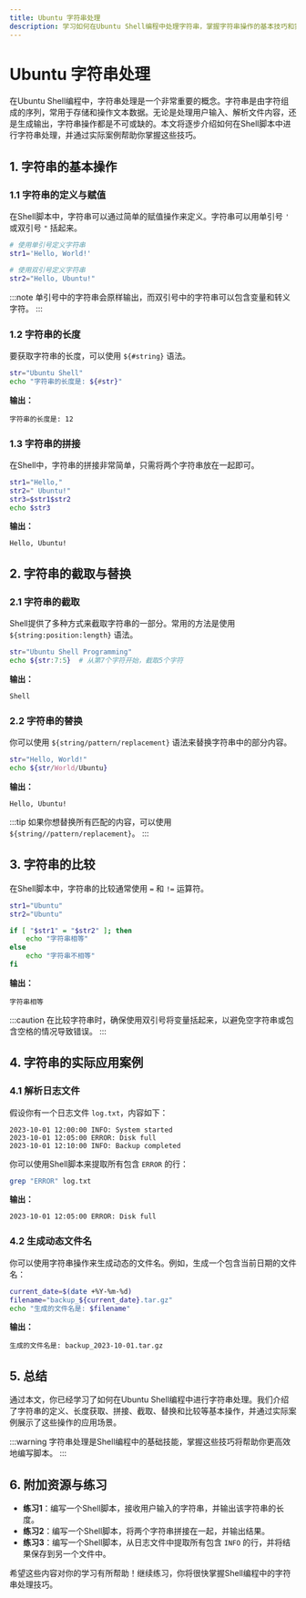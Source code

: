```yaml
---
title: Ubuntu 字符串处理
description: 学习如何在Ubuntu Shell编程中处理字符串，掌握字符串操作的基本技巧和实际应用。
---
```


# Ubuntu 字符串处理

在Ubuntu Shell编程中，字符串处理是一个非常重要的概念。字符串是由字符组成的序列，常用于存储和操作文本数据。无论是处理用户输入、解析文件内容，还是生成输出，字符串操作都是不可或缺的。本文将逐步介绍如何在Shell脚本中进行字符串处理，并通过实际案例帮助你掌握这些技巧。

## 1. 字符串的基本操作

### 1.1 字符串的定义与赋值

在Shell脚本中，字符串可以通过简单的赋值操作来定义。字符串可以用单引号 `'` 或双引号 `"` 括起来。

```bash
# 使用单引号定义字符串
str1='Hello, World!'

# 使用双引号定义字符串
str2="Hello, Ubuntu!"
```

:::note
单引号中的字符串会原样输出，而双引号中的字符串可以包含变量和转义字符。
:::

### 1.2 字符串的长度

要获取字符串的长度，可以使用 `${#string}` 语法。

```bash
str="Ubuntu Shell"
echo "字符串的长度是: ${#str}"
```

**输出：**
```
字符串的长度是: 12
```

### 1.3 字符串的拼接

在Shell中，字符串的拼接非常简单，只需将两个字符串放在一起即可。

```bash
str1="Hello,"
str2=" Ubuntu!"
str3=$str1$str2
echo $str3
```

**输出：**
```
Hello, Ubuntu!
```

## 2. 字符串的截取与替换

### 2.1 字符串的截取

Shell提供了多种方式来截取字符串的一部分。常用的方法是使用 `${string:position:length}` 语法。

```bash
str="Ubuntu Shell Programming"
echo ${str:7:5}  # 从第7个字符开始，截取5个字符
```

**输出：**
```
Shell
```

### 2.2 字符串的替换

你可以使用 `${string/pattern/replacement}` 语法来替换字符串中的部分内容。

```bash
str="Hello, World!"
echo ${str/World/Ubuntu}
```

**输出：**
```
Hello, Ubuntu!
```

:::tip
如果你想替换所有匹配的内容，可以使用 `${string//pattern/replacement}`。
:::

## 3. 字符串的比较

在Shell脚本中，字符串的比较通常使用 `=` 和 `!=` 运算符。

```bash
str1="Ubuntu"
str2="Ubuntu"

if [ "$str1" = "$str2" ]; then
    echo "字符串相等"
else
    echo "字符串不相等"
fi
```

**输出：**
```
字符串相等
```

:::caution
在比较字符串时，确保使用双引号将变量括起来，以避免空字符串或包含空格的情况导致错误。
:::

## 4. 字符串的实际应用案例

### 4.1 解析日志文件

假设你有一个日志文件 `log.txt`，内容如下：

```
2023-10-01 12:00:00 INFO: System started
2023-10-01 12:05:00 ERROR: Disk full
2023-10-01 12:10:00 INFO: Backup completed
```

你可以使用Shell脚本来提取所有包含 `ERROR` 的行：

```bash
grep "ERROR" log.txt
```

**输出：**
```
2023-10-01 12:05:00 ERROR: Disk full
```

### 4.2 生成动态文件名

你可以使用字符串操作来生成动态的文件名。例如，生成一个包含当前日期的文件名：

```bash
current_date=$(date +%Y-%m-%d)
filename="backup_${current_date}.tar.gz"
echo "生成的文件名是: $filename"
```

**输出：**
```
生成的文件名是: backup_2023-10-01.tar.gz
```

## 5. 总结

通过本文，你已经学习了如何在Ubuntu Shell编程中进行字符串处理。我们介绍了字符串的定义、长度获取、拼接、截取、替换和比较等基本操作，并通过实际案例展示了这些操作的应用场景。

:::warning
字符串处理是Shell编程中的基础技能，掌握这些技巧将帮助你更高效地编写脚本。
:::

## 6. 附加资源与练习

- **练习1**：编写一个Shell脚本，接收用户输入的字符串，并输出该字符串的长度。
- **练习2**：编写一个Shell脚本，将两个字符串拼接在一起，并输出结果。
- **练习3**：编写一个Shell脚本，从日志文件中提取所有包含 `INFO` 的行，并将结果保存到另一个文件中。

希望这些内容对你的学习有所帮助！继续练习，你将很快掌握Shell编程中的字符串处理技巧。